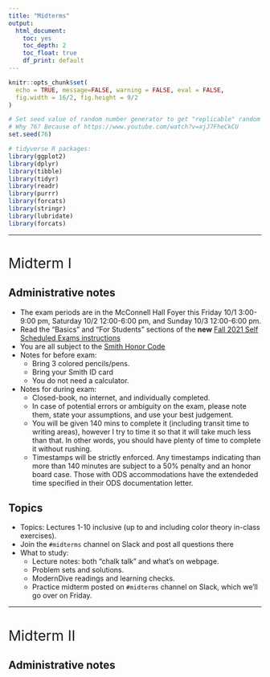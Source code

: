```yaml
---
title: "Midterms"
output:
  html_document:
    toc: yes
    toc_depth: 2
    toc_float: true
    df_print: default
---
```


```r
knitr::opts_chunk$set(
  echo = TRUE, message=FALSE, warning = FALSE, eval = FALSE, 
  fig.width = 16/2, fig.height = 9/2
)

# Set seed value of random number generator to get "replicable" random numbers.
# Why 76? Because of https://www.youtube.com/watch?v=xjJ7FheCkCU
set.seed(76)

# tidyverse R packages:
library(ggplot2)
library(dplyr)
library(tibble)
library(tidyr)
library(readr)
library(purrr)
library(forcats)
library(stringr)
library(lubridate)
library(forcats)
```

<!--
{target="_blank"}
-->

<style>
h1{font-weight: 400;}
</style>



***



# Midterm I {#midtermI}

## Administrative notes

* The exam periods are in the McConnell Hall Foyer this Friday 10/1 3:00-9:00 pm, Saturday 10/2 12:00-6:00 pm, and Sunday 10/3 12:00-6:00 pm.
* Read the "Basics" and "For Students" sections of the **new** [Fall 2021 Self Scheduled Exams instructions](https://www.science.smith.edu/self-scheduled-exam-printing/){target="_blank"}
* You are all subject to the [Smith Honor Code](https://www.smith.edu/about-smith/offices/student-affairs/student-handbook/academic-honor-code-0#:~:text=Honor%20Code%20Statement&text=Smith%20College%20expects%20all%20students,of%20course%20work%20and%20examinations.){target="_blank"}
* Notes for before exam:
    + Bring 3 colored pencils/pens.
    + Bring your Smith ID card
    + You do not need a calculator.
* Notes for during exam:
<!--    + Do not write your name on your exam, but rather your Smith ID number. This is for anonymous grading purposes. -->
    + Closed-book, no internet, and individually completed.
    + In case of potential errors or ambiguity on the exam, please note them, state your assumptions, and use your best judgement.
    + You will be given 140 mins to complete it (including transit time to writing areas), however I try to time it so that it will take much less than that. In other words, you should have plenty of time to complete it without rushing.
    + Timestamps will be strictly enforced. Any timestamps indicating than more than 140 minutes are subject to a 50% penalty and an honor board case. Those with ODS accommodations have the extendeded time specified in their ODS documentation letter. 



## Topics
    
* Topics: Lectures 1-10 inclusive (up to and including color theory in-class exercises).
* Join the `#midterms` channel on Slack and post all questions there
* What to study:
    + Lecture notes: both "chalk talk" and what's on webpage. 
    + Problem sets and solutions.
    + ModernDive readings and learning checks.
    + Practice midterm posted on `#midterms` channel on Slack, which we'll go over on Friday.
    


***



# Midterm II {#midtermII}

## Administrative notes




<!--

* **Friday 11/8 5pm through Sunday 11/10 11:55pm**. You must submit your midterm no later than Sunday at 11:55pm.
* Instructions on taking exams for [Smithies](https://sophia.smith.edu/edtech/documentation/print-an-exam-from-the-direct-to-queue-application/){target="_blank"} and [Five College Students](https://sophia.smith.edu/edtech/documentation/special-instructions-for-five-college-and-high-school-students-using-direct-to-queue-exam-printing/){target="_blank"}. **Print the exam in color.**

* Notes for before exam:
    + Link to print exam in the Seelye basement lab is posted on Moodle.
    + Bring colored pencils/pens.
    + You do not need a calculator.
    + Print exam in color.
* Notes for during exam:
    + Closed-book, no internet, and individually completed.
    + You will be given 140 mins to complete it (including transit time to writing area), however I try to time it so that it will take much less than that. In other words, you should have plenty of time to complete it without rushing.
    + **Timestamps will be strictly enforced. Any timestamps indicating than more than 140 minutes are subject to an honor board case and depending on decision a 50% penalty.**
    + In case of potential errors or ambiguity on the exam, please note them, state your assumptions, and use your best judgement.
* Notes for after exam:
    + Be sure to timestamp your exam before returning. 
    + Insert exam in appropriately labeled box in hallway.


## Topics
    
* Topics: 
    + Lecture 10-12. Last few topics on Data viz: Color theory, trend lines. **Added on 11/6**: No Shiny apps.
    + Lecture 14-20. Data wrangling, "tidy" data, and importing data.
* Themes:
    + The midterm is not "cummulative" in the sense that the focus will be on Lectures 10-20, but you still need to know/understand topics from Midterm I because the materials build on top of each other. 
    + Know how to write *pseudocode* like in the Available Seat Miles exercise in Lecture 19 on Wed 10/23. Click [here](https://twitter.com/rudeboybert/status/964181298691629056){target="_blank"} for examples. Pseudocode is both:
        + Just general enough to apply to any programming language/statistical software: R, python, SPSS, STATA, SAS, etc.
        + Just specific enough that the instructions are unambigious
    + Know the difference between these five joins: `left_join()`, `right_join()`, `inner_join()`, `full_join()`, and `anti_join()`. Go over the code examples on the course webpage for [Lec19](index.html#Lec19).
* What to study. Here is my suggested order:
    + Practice midterm posted on Slack under `#general_announcement`: this will give you a feel for the types of questions to expect.
    + Read chalk talk notes: they emphasize/summarize the most important ideas.
    + ModernDive Learning Check 3.20 on available seat miles (solutions in Appendix D): this is an all-encompassing problem that draws on nearly all the data wrangling verbs we've seen.
    + ModernDive readings and learning checks: In particular the more theoretical ideas of "tidy" data.
    + Problem sets 04 and 05


    
--> 
